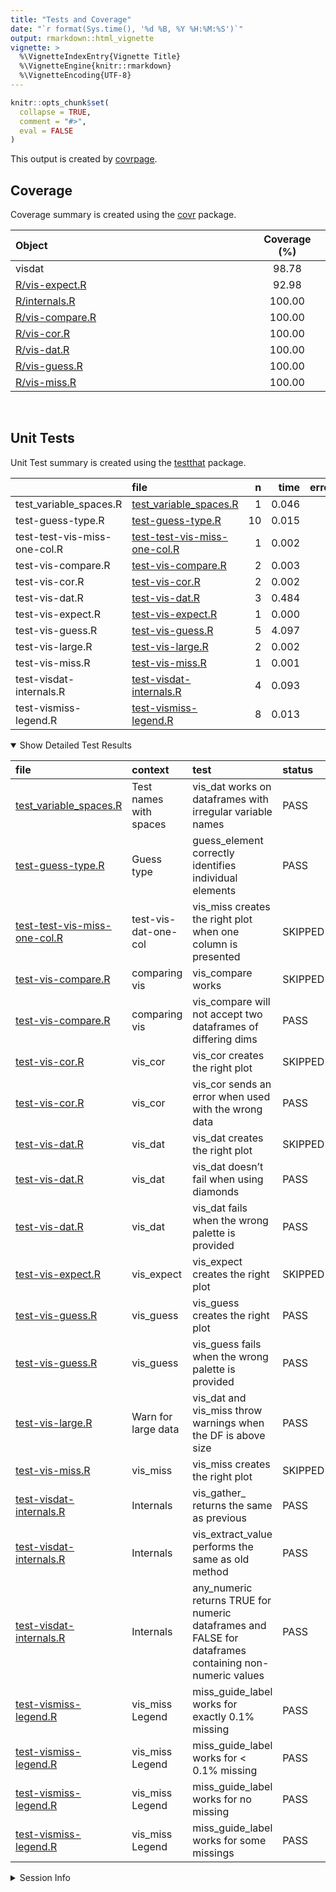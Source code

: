 ```yaml
---
title: "Tests and Coverage"
date: "`r format(Sys.time(), '%d %B, %Y %H:%M:%S')`"
output: rmarkdown::html_vignette
vignette: >
  %\VignetteIndexEntry{Vignette Title}
  %\VignetteEngine{knitr::rmarkdown}
  %\VignetteEncoding{UTF-8}
---
```

  
```r
knitr::opts_chunk$set(
  collapse = TRUE,
  comment = "#>",
  eval = FALSE
)
```

<!--- Placeholder for tests/README.md Do Not Edit--->
This output is created by
[covrpage](https://github.com/yonicd/covrpage).

## Coverage

Coverage summary is created using the
[covr](https://github.com/r-lib/covr) package.

| Object                                | Coverage (%) |
| :------------------------------------ | :----------: |
| visdat                                |    98.78     |
| [R/vis-expect.R](https://github.com/yonicd/visdat/tree/master/R/vis-expect.R)   |    92.98     |
| [R/internals.R](https://github.com/yonicd/visdat/tree/master/R/internals.R)     |    100.00    |
| [R/vis-compare.R](https://github.com/yonicd/visdat/tree/master/R/vis-compare.R) |    100.00    |
| [R/vis-cor.R](https://github.com/yonicd/visdat/tree/master/R/vis-cor.R)         |    100.00    |
| [R/vis-dat.R](https://github.com/yonicd/visdat/tree/master/R/vis-dat.R)         |    100.00    |
| [R/vis-guess.R](https://github.com/yonicd/visdat/tree/master/R/vis-guess.R)     |    100.00    |
| [R/vis-miss.R](https://github.com/yonicd/visdat/tree/master/R/vis-miss.R)       |    100.00    |

<br>

## Unit Tests

Unit Test summary is created using the
[testthat](https://github.com/r-lib/testthat)
package.

|                              | file                                                                  |  n |  time | error | failed | skipped | warning |
| ---------------------------- | :-------------------------------------------------------------------- | -: | ----: | ----: | -----: | ------: | ------: |
| test\_variable\_spaces.R     | [test\_variable\_spaces.R](https://github.com/yonicd/visdat/tree/master/tests/testthat/test_variable_spaces.R)           |  1 | 0.046 |     0 |      0 |       0 |       0 |
| test-guess-type.R            | [test-guess-type.R](https://github.com/yonicd/visdat/tree/master/tests/testthat/test-guess-type.R)                       | 10 | 0.015 |     0 |      0 |       0 |       0 |
| test-test-vis-miss-one-col.R | [test-test-vis-miss-one-col.R](https://github.com/yonicd/visdat/tree/master/tests/testthat/test-test-vis-miss-one-col.R) |  1 | 0.002 |     0 |      0 |       1 |       0 |
| test-vis-compare.R           | [test-vis-compare.R](https://github.com/yonicd/visdat/tree/master/tests/testthat/test-vis-compare.R)                     |  2 | 0.003 |     0 |      0 |       1 |       0 |
| test-vis-cor.R               | [test-vis-cor.R](https://github.com/yonicd/visdat/tree/master/tests/testthat/test-vis-cor.R)                             |  2 | 0.002 |     0 |      0 |       1 |       0 |
| test-vis-dat.R               | [test-vis-dat.R](https://github.com/yonicd/visdat/tree/master/tests/testthat/test-vis-dat.R)                             |  3 | 0.484 |     0 |      0 |       1 |       0 |
| test-vis-expect.R            | [test-vis-expect.R](https://github.com/yonicd/visdat/tree/master/tests/testthat/test-vis-expect.R)                       |  1 | 0.000 |     0 |      0 |       1 |       0 |
| test-vis-guess.R             | [test-vis-guess.R](https://github.com/yonicd/visdat/tree/master/tests/testthat/test-vis-guess.R)                         |  5 | 4.097 |     0 |      0 |       0 |       0 |
| test-vis-large.R             | [test-vis-large.R](https://github.com/yonicd/visdat/tree/master/tests/testthat/test-vis-large.R)                         |  2 | 0.002 |     0 |      0 |       0 |       0 |
| test-vis-miss.R              | [test-vis-miss.R](https://github.com/yonicd/visdat/tree/master/tests/testthat/test-vis-miss.R)                           |  1 | 0.001 |     0 |      0 |       1 |       0 |
| test-visdat-internals.R      | [test-visdat-internals.R](https://github.com/yonicd/visdat/tree/master/tests/testthat/test-visdat-internals.R)           |  4 | 0.093 |     0 |      0 |       0 |       0 |
| test-vismiss-legend.R        | [test-vismiss-legend.R](https://github.com/yonicd/visdat/tree/master/tests/testthat/test-vismiss-legend.R)               |  8 | 0.013 |     0 |      0 |       0 |       0 |

<details open>

<summary> Show Detailed Test Results
</summary>

| file                                                                      | context                | test                                                                                                    | status  |  n |  time |
| :------------------------------------------------------------------------ | :--------------------- | :------------------------------------------------------------------------------------------------------ | :------ | -: | ----: |
| [test\_variable\_spaces.R](https://github.com/yonicd/visdat/tree/master/tests/testthat/test_variable_spaces.R#L12)           | Test names with spaces | vis\_dat works on dataframes with irregular variable names                                              | PASS    |  1 | 0.046 |
| [test-guess-type.R](https://github.com/yonicd/visdat/tree/master/tests/testthat/test-guess-type.R#L5)                        | Guess type             | guess\_element correctly identifies individual elements                                                 | PASS    | 10 | 0.015 |
| [test-test-vis-miss-one-col.R](https://github.com/yonicd/visdat/tree/master/tests/testthat/test-test-vis-miss-one-col.R#L15) | test-vis-dat-one-col   | vis\_miss creates the right plot when one column is presented                                           | SKIPPED |  1 | 0.002 |
| [test-vis-compare.R](https://github.com/yonicd/visdat/tree/master/tests/testthat/test-vis-compare.R#L11)                     | comparing vis          | vis\_compare works                                                                                      | SKIPPED |  1 | 0.001 |
| [test-vis-compare.R](https://github.com/yonicd/visdat/tree/master/tests/testthat/test-vis-compare.R#L19_L20)                 | comparing vis          | vis\_compare will not accept two dataframes of differing dims                                           | PASS    |  1 | 0.002 |
| [test-vis-cor.R](https://github.com/yonicd/visdat/tree/master/tests/testthat/test-vis-cor.R#L7)                              | vis\_cor               | vis\_cor creates the right plot                                                                         | SKIPPED |  1 | 0.001 |
| [test-vis-cor.R](https://github.com/yonicd/visdat/tree/master/tests/testthat/test-vis-cor.R#L14)                             | vis\_cor               | vis\_cor sends an error when used with the wrong data                                                   | PASS    |  1 | 0.001 |
| [test-vis-dat.R](https://github.com/yonicd/visdat/tree/master/tests/testthat/test-vis-dat.R#L10)                             | vis\_dat               | vis\_dat creates the right plot                                                                         | SKIPPED |  1 | 0.001 |
| [test-vis-dat.R](https://github.com/yonicd/visdat/tree/master/tests/testthat/test-vis-dat.R#L26)                             | vis\_dat               | vis\_dat doesn’t fail when using diamonds                                                               | PASS    |  1 | 0.420 |
| [test-vis-dat.R](https://github.com/yonicd/visdat/tree/master/tests/testthat/test-vis-dat.R#L32)                             | vis\_dat               | vis\_dat fails when the wrong palette is provided                                                       | PASS    |  1 | 0.063 |
| [test-vis-expect.R](https://github.com/yonicd/visdat/tree/master/tests/testthat/test-vis-expect.R#L19)                       | vis\_expect            | vis\_expect creates the right plot                                                                      | SKIPPED |  1 | 0.000 |
| [test-vis-guess.R](https://github.com/yonicd/visdat/tree/master/tests/testthat/test-vis-guess.R#L10)                         | vis\_guess             | vis\_guess creates the right plot                                                                       | PASS    |  4 | 2.152 |
| [test-vis-guess.R](https://github.com/yonicd/visdat/tree/master/tests/testthat/test-vis-guess.R#L17)                         | vis\_guess             | vis\_guess fails when the wrong palette is provided                                                     | PASS    |  1 | 1.945 |
| [test-vis-large.R](https://github.com/yonicd/visdat/tree/master/tests/testthat/test-vis-large.R#L10)                         | Warn for large data    | vis\_dat and vis\_miss throw warnings when the DF is above size                                         | PASS    |  2 | 0.002 |
| [test-vis-miss.R](https://github.com/yonicd/visdat/tree/master/tests/testthat/test-vis-miss.R#L12)                           | vis\_miss              | vis\_miss creates the right plot                                                                        | SKIPPED |  1 | 0.001 |
| [test-visdat-internals.R](https://github.com/yonicd/visdat/tree/master/tests/testthat/test-visdat-internals.R#L15_L16)       | Internals              | vis\_gather\_ returns the same as previous                                                              | PASS    |  1 | 0.046 |
| [test-visdat-internals.R](https://github.com/yonicd/visdat/tree/master/tests/testthat/test-visdat-internals.R#L38)           | Internals              | vis\_extract\_value performs the same as old method                                                     | PASS    |  1 | 0.045 |
| [test-visdat-internals.R](https://github.com/yonicd/visdat/tree/master/tests/testthat/test-visdat-internals.R#L43)           | Internals              | any\_numeric returns TRUE for numeric dataframes and FALSE for dataframes containing non-numeric values | PASS    |  2 | 0.002 |
| [test-vismiss-legend.R](https://github.com/yonicd/visdat/tree/master/tests/testthat/test-vismiss-legend.R#L10)               | vis\_miss Legend       | miss\_guide\_label works for exactly 0.1% missing                                                       | PASS    |  2 | 0.003 |
| [test-vismiss-legend.R](https://github.com/yonicd/visdat/tree/master/tests/testthat/test-vismiss-legend.R#L20)               | vis\_miss Legend       | miss\_guide\_label works for \< 0.1% missing                                                            | PASS    |  2 | 0.003 |
| [test-vismiss-legend.R](https://github.com/yonicd/visdat/tree/master/tests/testthat/test-vismiss-legend.R#L30)               | vis\_miss Legend       | miss\_guide\_label works for no missing                                                                 | PASS    |  2 | 0.003 |
| [test-vismiss-legend.R](https://github.com/yonicd/visdat/tree/master/tests/testthat/test-vismiss-legend.R#L40_L43)           | vis\_miss Legend       | miss\_guide\_label works for some missings                                                              | PASS    |  2 | 0.004 |

</details>

<details>

<summary> Session Info </summary>

| Field    | Value                               |
| :------- | :---------------------------------- |
| Version  | R version 3.5.1 (2018-07-02)        |
| Platform | x86\_64-apple-darwin15.6.0 (64-bit) |
| Running  | macOS High Sierra 10.13.6           |
| Language | en\_US                              |
| Timezone | America/New\_York                   |

| Package  | Version    |
| :------- | :--------- |
| testthat | 2.0.0.9000 |
| covr     | 3.2.0      |
| covrpage | 0.0.58     |

</details>

<!--- Final Status : skipped/warning --->
